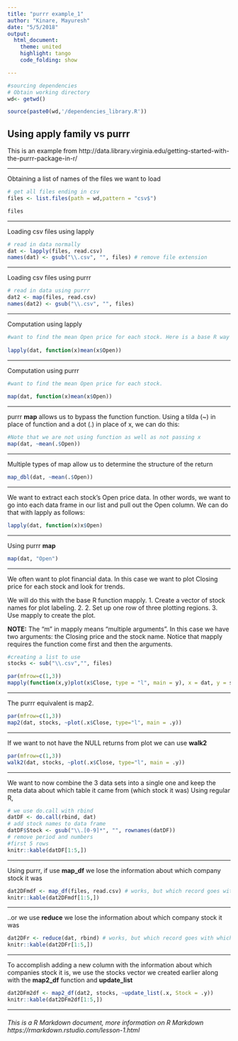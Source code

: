```yaml
---
title: "purrr example_1"
author: "Kinare, Mayuresh"
date: "5/5/2018"
output:
  html_document:
    theme: united
    highlight: tango
    code_folding: show

---
```


```r
#sourcing dependencies
# Obtain working directory
wd<- getwd()

source(paste0(wd,'/dependencies_library.R'))
```
## Using apply family vs purrr

This is an example from http://data.library.virginia.edu/getting-started-with-the-purrr-package-in-r/

*** 

Obtaining a list of names of the files we want to load
```r

# get all files ending in csv
files <- list.files(path = wd,pattern = "csv$") 

files
```
*** 

Loading csv files using lapply 
```r
# read in data normally
dat <- lapply(files, read.csv)
names(dat) <- gsub("\\.csv", "", files) # remove file extension

```
*** 

Loading csv files using purrr 
```r

# read in data using purrr
dat2 <- map(files, read.csv)
names(dat2) <- gsub("\\.csv", "", files)

```
*** 

Computation using lapply
```r
#want to find the mean Open price for each stock. Here is a base R way using lapply and an anonymous function:
  
lapply(dat, function(x)mean(x$Open))

```
*** 

Computation using purrr
```r
#want to find the mean Open price for each stock.
  
map(dat, function(x)mean(x$Open))

```
*** 

purrr **map** allows us to bypass the function function. Using a tilda (~) in place of function and a dot (.) in place of x, we can do this:
```r
#Note that we are not using function as well as not passing x
map(dat, ~mean(.$Open))

```
*** 

Multiple types of map allow us to determine the structure of the return
```r
map_dbl(dat, ~mean(.$Open))

```
*** 

We want to extract each stock’s Open price data. In other words, we want to go into each data frame in our list and pull out the Open column. We can do that with lapply as follows:
```r
lapply(dat, function(x)x$Open)


```
*** 

Using purrr **map**
```r
map(dat, "Open")

```
*** 

We often want to plot financial data. 
In this case we want to plot Closing price for each stock and look for trends. 

We will do this with the base R function mapply. 
1. Create a vector of stock names for plot labeling. 2. 2. Set up one row of three plotting regions. 
3. Use mapply to create the plot. 

**NOTE:** The “m” in mapply means “multiple arguments”. In this case we have two arguments: the Closing price and the stock name. Notice that mapply requires the function come first and then the arguments.


```r

#creating a list to use
stocks <- sub("\\.csv","", files)

par(mfrow=c(1,3))
mapply(function(x,y)plot(x$Close, type = "l", main = y), x = dat, y = stocks)

```
*** 

The purrr equivalent is map2. 
```r
par(mfrow=c(1,3))
map2(dat, stocks, ~plot(.x$Close, type="l", main = .y))

```
*** 

If we want to not have the NULL returns from plot we can use **walk2**
```r
par(mfrow=c(1,3))
walk2(dat, stocks, ~plot(.x$Close, type="l", main = .y))

```
***

We want to now combine the 3 data sets into a single one and keep the meta data about which table it came from (which stock it was)
Using regular R,
```r
# we use do.call with rbind
datDF <- do.call(rbind, dat)
# add stock names to data frame
datDF$Stock <- gsub("\\.[0-9]*", "", rownames(datDF)) 
# remove period and numbers
#first 5 rows 
knitr::kable(datDF[1:5,])

```

*** 

Using purrr, if use **map_df** we lose the information about which company stock it was
```r
dat2DFmdf <- map_df(files, read.csv) # works, but which record goes with which stock?
knitr::kable(dat2DFmdf[1:5,])

```

***

..or we use **reduce** we lose the information about which company stock it was
```r
dat2DFr <- reduce(dat, rbind) # works, but which record goes with which stock?
knitr::kable(dat2DFr[1:5,])

```

***

To accomplish adding a new column with the information about which companies stock it is, we use the stocks vector we created earlier along with the **map2_df** function and **update_list**
```r
dat2DFm2df <- map2_df(dat2, stocks, ~update_list(.x, Stock = .y))
knitr::kable(dat2DFm2df[1:5,])

```







*** 
###### This is a R Markdown document, more information on R Markdown https://rmarkdown.rstudio.com/lesson-1.html